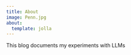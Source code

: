 ```yaml
---
title: About
image: Penn.jpg
about:
  template: jolla
---
```


This blog documents my experiments with LLMs
